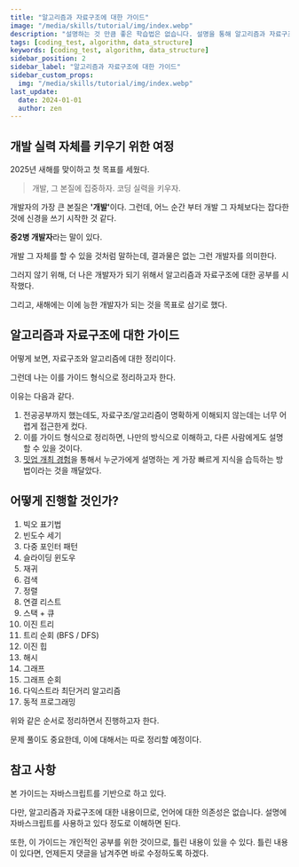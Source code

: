```yaml
---
title: "알고리즘과 자료구조에 대한 가이드"
image: "/media/skills/tutorial/img/index.webp"
description: "설명하는 것 만큼 좋은 학습법은 없습니다. 설명을 통해 알고리즘과 자료구조를 제대로 익혀보고자 합니다."
tags: [coding_test, algorithm, data_structure]
keywords: [coding_test, algorithm, data_structure]
sidebar_position: 2
sidebar_label: "알고리즘과 자료구조에 대한 가이드"
sidebar_custom_props:
  img: "/media/skills/tutorial/img/index.webp"
last_update:
  date: 2024-01-01
  author: zen
---
```


## 개발 실력 자체를 키우기 위한 여정

2025년 새해를 맞이하고 첫 목표를 세웠다.

> 개발, 그 본질에 집중하자. 코딩 실력을 키우자.

개발자의 가장 큰 본질은 <strong>'개발'</strong>이다. 그런데, 어느 순간 부터 개발 그 자체보다는 잡다한 것에 신경을 쓰기 시작한 것 같다.

<strong>중2병 개발자</strong>라는 말이 있다.

개발 그 자체를 할 수 있을 것처럼 말하는데, 결과물은 없는 그런 개발자를 의미한다.

그러지 않기 위해, 더 나은 개발자가 되기 위해서 알고리즘과 자료구조에 대한 공부를 시작했다.

그리고, 새해에는 이에 능한 개발자가 되는 것을 목표로 삼기로 했다.

## 알고리즘과 자료구조에 대한 가이드

어떻게 보면, 자료구조와 알고리즘에 대한 정리이다.

그런데 나는 이를 가이드 형식으로 정리하고자 한다.

이유는 다음과 같다.

1. 전공공부까지 했는데도, 자료구조/알고리즘이 명확하게 이해되지 않는데는 너무 어렵게 접근한게 컸다.
2. 이를 가이드 형식으로 정리하면, 나만의 방식으로 이해하고, 다른 사람에게도 설명할 수 있을 것이다.
3. [밋업 개최 경험](/blog/2024/2024-12-21-hosting-meetup/)을 통해서 누군가에게 설명하는 게 가장 빠르게 지식을 습득하는 방법이라는 것을 깨달았다.

## 어떻게 진행할 것인가?

1. 빅오 표기법
2. 빈도수 세기
3. 다중 포인터 패턴
4. 슬라이딩 윈도우
5. 재귀
6. 검색
7. 정렬
8. 연결 리스트
9. 스택 + 큐
10. 이진 트리
11. 트리 순회 (BFS / DFS)
12. 이진 힙
13. 해시
14. 그래프
15. 그래프 순회
16. 다익스트라 최단거리 알고리즘
17. 동적 프로그래밍

위와 같은 순서로 정리하면서 진행하고자 한다.

문제 풀이도 중요한데, 이에 대해서는 따로 정리할 예정이다.

## 참고 사항

본 가이드는 자바스크립트를 기반으로 하고 있다.

다만, 알고리즘과 자료구조에 대한 내용이므로, 언어에 대한 의존성은 없습니다. 설명에 자바스크립트를 사용하고 있다 정도로 이해하면 된다.

또한, 이 가이드는 개인적인 공부를 위한 것이므로, 틀린 내용이 있을 수 있다. 틀린 내용이 있다면, 언제든지 댓글을 남겨주면 바로 수정하도록 하겠다.
